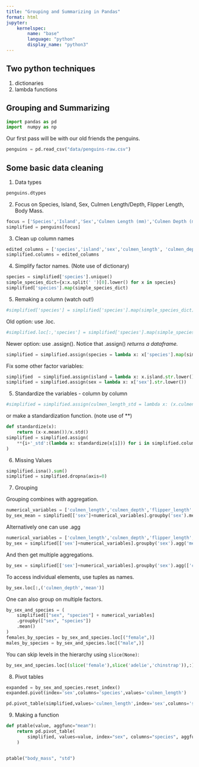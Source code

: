 ```yaml
---
title: "Grouping and Summarizing in Pandas"
format: html
jupyter:
    kernelspec:
        name: "base"
        language: "python"
        display_name: "python3"
---
```


## Two python techniques

1. dictionaries
2. lambda functions

## Grouping and Summarizing

```python
import pandas as pd
import  numpy as np
```

Our first pass will be with our old friends the penguins.

```python
penguins = pd.read_csv("data/penguins-raw.csv")
```

## Some basic data cleaning

1.  Data types

```python
penguins.dtypes
```

2. Focus on Species, Island, Sex, Culmen Length/Depth, Flipper Length, Body Mass.

```python
focus = ['Species','Island','Sex','Culmen Length (mm)','Culmen Depth (mm)','Flipper Length (mm)', 'Body Mass (g)']
simplified = penguins[focus]
```

3. Clean up column names

```python
edited_columns = ['species','island','sex','culmen_length', 'culmen_depth','flipper_length','body_mass']
simplified.columns = edited_columns
```

4. Simplify factor names. (Note use of dictionary)


```python
species = simplified['species'].unique()
simple_species_dict={x:x.split(' ')[0].lower() for x in species}
simplified['species'].map(simple_species_dict)
```

5. Remaking a column (watch out!)

```python
#simplified['species'] = simplified['species'].map(simple_species_dict)
```

Old option: use .loc.

```python
#simplified.loc[:,'species'] = simplified['species'].map(simple_species_dict)
```

Newer option: use .assign().  Notice that .assign() *returns a dataframe.*


```python
simplified = simplified.assign(species = lambda x: x['species'].map(simple_species_dict))
```

Fix some other factor variables:

```python
simplified  = simplified.assign(island = lambda x: x.island.str.lower())
simplified = simplified.assign(sex = lambda x: x['sex'].str.lower())
```

5.  Standardize the variables - column by column

```python
#simplified = simplified.assign(culmen_length_std = lambda x: (x.culmen_length-x.culmen_length.mean())/x.culmen_length.std())
```

or make a standardization function. (note use of **)

```python
def standardize(x):
    return (x-x.mean())/x.std()
simplified = simplified.assign(
    **{i+'_std':(lambda x: standardize(x[i])) for i in simplified.columns[3:]}
)
```

6.  Missing Values

```python
simplified.isna().sum()
simplified = simplified.dropna(axis=0)
```


7.  Grouping

Grouping combines with aggregation.

```python
numerical_variables = ['culmen_length','culmen_depth','flipper_length','body_mass']
by_sex_mean = simplified[['sex']+numerical_variables].groupby('sex').mean()
```

Alternatively one can use .agg

```python
numerical_variables = ['culmen_length','culmen_depth','flipper_length','body_mass']
by_sex = simplified[['sex']+numerical_variables].groupby('sex').agg('mean')
```

And then get multiple aggregations.

```python
by_sex = simplified[['sex']+numerical_variables].groupby('sex').agg(['count','mean','std'])
```

To access individual elements, use tuples as names.

```python
by_sex.loc[:,('culmen_depth','mean')]
```

One can also group on multiple factors.

```python
by_sex_and_species = (
    simplified[["sex", "species"] + numerical_variables]
    .groupby(["sex", "species"])
    .mean()
)
females_by_species = by_sex_and_species.loc[("female",)]
males_by_species = by_sex_and_species.loc[("male",)]
```

You can skip levels in the hierarchy using `slice(None)`:


```python
by_sex_and_species.loc[(slice('female'),slice('adelie','chinstrap')),:]
```

8.  Pivot tables

```python
expanded = by_sex_and_species.reset_index()
expanded.pivot(index='sex',columns='species',values='culmen_length')
```

```python
pd.pivot_table(simplified,values='culmen_length',index='sex',columns='species',aggfunc='mean')
```

9. Making a function

```python
def ptable(value, aggfunc="mean"):
    return pd.pivot_table(
        simplified, values=value, index="sex", columns="species", aggfunc=aggfunc
    )


ptable("body_mass", "std")
```
